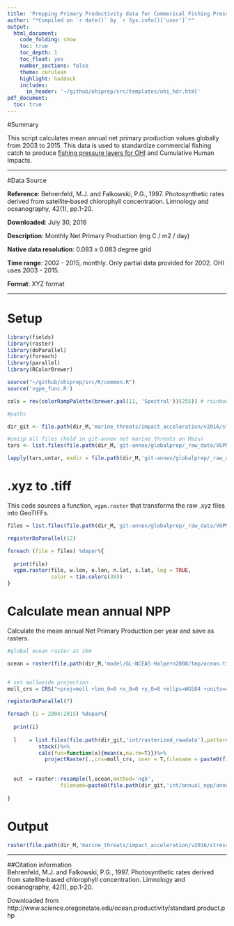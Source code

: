 ```yaml
---
title: 'Prepping Primary Productivity data for Commerical Fishing Pressure Layers '
author: "*Compiled on `r date()` by `r Sys.info()['user']`*"
output: 
  html_document:
    code_folding: show
    toc: true
    toc_depth: 1
    toc_float: yes
    number_sections: false
    theme: cerulean
    highlight: haddock
    includes: 
      in_header: '~/github/ohiprep/src/templates/ohi_hdr.html'
pdf_document:
  toc: true
---
```


#Summary

This script calculates mean annual net primary production values globally from 2003 to 2015. This data is used to standardize commercial fishing catch to produce [fishing pressure layers for OHI](https://cdn.rawgit.com/OHI-Science/ohiprep/master/globalprep/prs_fish/v2016/fishing_pressure_layers.html) and Cumulative Human Impacts.


***

#Data Source

**Reference**: Behrenfeld, M.J. and Falkowski, P.G., 1997. Photosynthetic rates derived from satellite‐based chlorophyll concentration. Limnology and oceanography, 42(1), pp.1-20. 

**Downloaded**: July 30, 2016

**Description**:  Monthly Net Primary Production  (mg C / m2 / day)

**Native data resolution**: 0.083 x 0.083 degree grid   

**Time range**: 2002 - 2015, monthly. Only partial data provided for 2002. OHI uses 2003 - 2015.

**Format**:  XYZ format

***
  
# Setup

```r

library(fields)
library(raster)
library(doParallel)
library(foreach)
library(parallel)
library(RColorBrewer)

source("~/github/ohiprep/src/R/common.R")
source('vgpm_func.R')

cols = rev(colorRampPalette(brewer.pal(11, 'Spectral'))(255)) # rainbow color scheme

#paths

dir_git <- file.path(dir_M,'marine_threats/impact_acceleration/v2016/stressors/comm_fish/VGPM_primary_productivity')
```

```r
#unzip all files (held in git-annex not marine_threats on Mazu)
tars <- list.files(file.path(dir_M,'git-annex/globalprep/_raw_data/VGPM_primary_productivity/d2016'),full.names=T, pattern = '.tar')

lapply(tars,untar, exdir = file.path(dir_M,'git-annex/globalprep/_raw_data/VGPM_primary_productivity/d2016'))

```

# .xyz to .tiff

This code sources a function, `vgpm.raster` that transforms the raw .xyz files into GeoTIFFs.

```r

files = list.files(file.path(dir_M,'git-annex/globalprep/_raw_data/VGPM_primary_productivity/d2016'), full.names=TRUE, pattern = '.gz')

registerDoParallel(12)

foreach (file = files) %dopar%{
  
  print(file)
  vgpm.raster(file, w.lon, e.lon, n.lat, s.lat, log = TRUE, 
              color = tim.colors(30))
}


```

# Calculate mean annual NPP

Calculate the mean annual Net Primary Production per year and save as rasters.

```r

#global ocean raster at 1km

ocean = raster(file.path(dir_M,'model/GL-NCEAS-Halpern2008/tmp/ocean.tif'))


# set mollweide projection
moll_crs = CRS("+proj=moll +lon_0=0 +x_0=0 +y_0=0 +ellps=WGS84 +units=m +no_defs")

registerDoParallel(7)

foreach (i = 2004:2015) %dopar%{
  
  print(i)
  
  l    = list.files(file.path(dir_git,'int/rasterized_rawdata'),pattern=as.character(i),full.names=T)%>%
          stack()%>%
          calc(fun=function(x){mean(x,na.rm=T)})%>%
            projectRaster(.,crs=moll_crs, over = T,filename = paste0(file.path(dir_git,'int/annual_npp/annual_mean_npp_'),i,'.tif',sep=''),overwrite=T)
  
  
  out  = raster::resample(l,ocean,method='ngb',
                 filename=paste0(file.path(dir_git,'int/annual_npp/annual_mean_npp_moll_1km_'),i,'.tif',sep=''),overwrite=T)
  
}

```

# Output

```r

raster(file.path(dir_M,'marine_threats/impact_acceleration/v2016/stressors/comm_fish/VGPM_primary_productivity/int/annual_npp/annual_mean_npp_moll_1km_2015.tif'))%>%plot(col=cols,box=F,axes=F,main = 'Mean Net Primary Productivity (mg C/m2/day)')

```

***

##Citation information  
Behrenfeld, M.J. and Falkowski, P.G., 1997. Photosynthetic rates derived from satellite‐based chlorophyll concentration. Limnology and oceanography, 42(1), pp.1-20.

Downloaded from http://www.science.oregonstate.edu/ocean.productivity/standard.product.php
